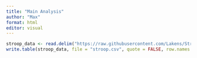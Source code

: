 ```yaml
---
title: "Main Analysis"
author: "Max"
format: html
editor: visual
---
```


```r
stroop_data <- read.delim("https://raw.githubusercontent.com/Lakens/Stroop/master/stroop.txt",header = TRUE)
write.table(stroop_data, file = "stroop.csv", quote = FALSE, row.names = FALSE, sep = ",")
```
